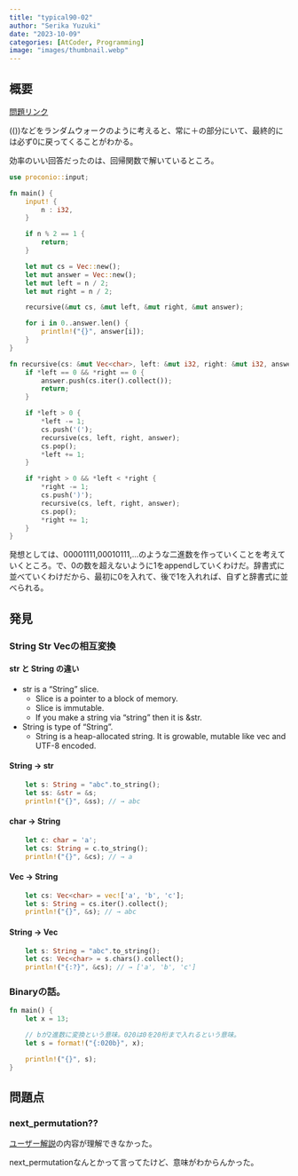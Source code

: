 ```yaml
---
title: "typical90-02"
author: "Serika Yuzuki"
date: "2023-10-09"
categories: [AtCoder, Programming]
image: "images/thumbnail.webp"
---
```


## 概要

[問題リンク](https://atcoder.jp/contests/typical90/tasks/typical90_b)

(())などをランダムウォークのように考えると、常に＋の部分にいて、最終的には必ず0に戻ってくることがわかる。

効率のいい回答だったのは、回帰関数で解いているところ。

```rust
use proconio::input;

fn main() {
    input! {
        n : i32,
    }

    if n % 2 == 1 {
        return;
    }

    let mut cs = Vec::new();
    let mut answer = Vec::new();
    let mut left = n / 2;
    let mut right = n / 2;

    recursive(&mut cs, &mut left, &mut right, &mut answer);

    for i in 0..answer.len() {
        println!("{}", answer[i]);
    }
}

fn recursive(cs: &mut Vec<char>, left: &mut i32, right: &mut i32, answer: &mut Vec<String>) {
    if *left == 0 && *right == 0 {
        answer.push(cs.iter().collect());
        return;
    }

    if *left > 0 {
        *left -= 1;
        cs.push('(');
        recursive(cs, left, right, answer);
        cs.pop();
        *left += 1;
    }

    if *right > 0 && *left < *right {
        *right -= 1;
        cs.push(')');
        recursive(cs, left, right, answer);
        cs.pop();
        *right += 1;
    }
}
```

発想としては、00001111,00010111,...のような二進数を作っていくことを考えていくところ。で、0の数を超えないように1をappendしていくわけだ。辞書式に並べていくわけだから、最初に0を入れて、後で1を入れれば、自ずと辞書式に並べられる。



## 発見

### String Str Vec<char>の相互変換

#### str と String の違い

- str is a "String" slice.
    - Slice is a pointer to a block of memory.
    - Slice is immutable.
    - If you make a string via "string" then it is &str.
- String is type of "String".
    - String is a heap-allocated string. It is growable, mutable like vec and UTF-8 encoded.

#### String -> str

```rust
    let s: String = "abc".to_string();
    let ss: &str = &s;
    println!("{}", &ss); // → abc
```

#### char -> String

```rust
    let c: char = 'a';
    let cs: String = c.to_string();
    println!("{}", &cs); // → a
```

#### Vec<char> -> String

```rust
    let cs: Vec<char> = vec!['a', 'b', 'c'];
    let s: String = cs.iter().collect();
    println!("{}", &s); // → abc
```

#### String -> Vec<char>

```rust
    let s: String = "abc".to_string();
    let cs: Vec<char> = s.chars().collect();
    println!("{:?}", &cs); // → ['a', 'b', 'c']
```

### Binaryの話。

```rust
fn main() {
    let x = 13;

    // bが2進数に変換という意味。020は0を20桁まで入れるという意味。
    let s = format!("{:020b}", x);

    println!("{}", s);
}
```


## 問題点

### next_permutation??

[ユーザー解説](https://atcoder.jp/contests/typical90/editorial/3212)の内容が理解できなかった。

next_permutationなんとかって言ってたけど、意味がわからんかった。

